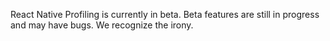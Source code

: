 <Note>

React Native Profiling is currently in beta. Beta features are still in progress and may have bugs. We recognize the irony.

</Note>
